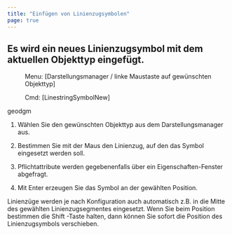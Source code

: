 ```yaml
---
title: "Einfügen von Linienzugsymbolen"
page: true
---
```

## Es wird ein neues Linienzugsymbol mit dem aktuellen Objekttyp eingef&#252;gt.
 <Menu> Menu: [Darstellungsmanager / linke Maustaste auf gewünschten Objekttyp] </Menu> 
<GeoDesigner> <Menu> Cmd: [LinestringSymbolNew] </Menu> 

 <Placeholder>geodgm</Placeholder> </GeoDesigner>

1. W&#228;hlen Sie den gew&#252;nschten Objekttyp aus dem Darstellungsmanager aus.

2. Bestimmen Sie mit der Maus den Linienzug, auf den das Symbol eingesetzt werden soll.

3. Pflichtattribute werden gegebenenfalls &#252;ber ein Eigenschaften-Fenster abgefragt.

4. Mit <Border>Enter</Border>  erzeugen Sie das Symbol an der gew&#228;hlten Position.




<Success>
Linienz&#252;ge werden je nach Konfiguration auch automatisch z.B. in die Mitte des gew&#228;hlten Linienzugsegmentes eingesetzt.
</Success>
<Success>
Wenn Sie beim Position bestimmen die  <Border>Shift</Border> -Taste halten, dann k&#246;nnen Sie sofort die Position des Linienzugsymbols verschieben.
</Success>
